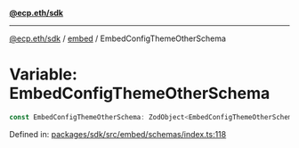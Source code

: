 [**@ecp.eth/sdk**](../../index.mdx)

***

[@ecp.eth/sdk](/sdk-reference/index.mdx) / [embed](/sdk-reference/embed/index.mdx) / EmbedConfigThemeOtherSchema

# Variable: EmbedConfigThemeOtherSchema

```ts
const EmbedConfigThemeOtherSchema: ZodObject<EmbedConfigThemeOtherSchemaType>;
```

Defined in: [packages/sdk/src/embed/schemas/index.ts:118](https://github.com/ecp-eth/comments-monorepo/blob/main/packages/sdk/src/embed/schemas/index.ts#L118)
